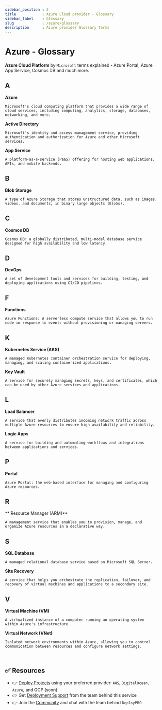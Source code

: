 ```yaml
---
sidebar_position : 2
title            : Azure Cloud provider - Glossary
sidebar_label    : Glossary
slug             : /azure/glossary
description      : Azure provider Glossary Terms
---
```


# Azure - Glossary

**Azure Cloud Platform** by `Microsoft` terms explained - Azure Portal, Azure App Service, Cosmos DB and much more.

## A 

**Azure**

    Microsoft's cloud computing platform that provides a wide range of cloud services, including computing, analytics, storage, databases, networking, and more.

**Active Directory**

    Microsoft's identity and access management service, providing authentication and authorization for Azure and other Microsoft services.

**App Service**

    A platform-as-a-service (PaaS) offering for hosting web applications, APIs, and mobile backends.

## B 

**Blob Storage**
    
    A type of Azure Storage that stores unstructured data, such as images, videos, and documents, in binary large objects (Blobs).

## C 

**Cosmos DB**
    
    Cosmos DB: a globally distributed, multi-model database service designed for high availability and low latency.

## D

**DevOps**
    
    A set of development tools and services for building, testing, and deploying applications using CI/CD pipelines.

## F 

**Functions**
    
    Azure Functions: A serverless compute service that allows you to run code in response to events without provisioning or managing servers.

## K 

**Kubernetes Service (AKS)**

    A managed Kubernetes container orchestration service for deploying, managing, and scaling containerized applications.

**Key Vault**

    A service for securely managing secrets, keys, and certificates, which can be used by other Azure services and applications.

## L 

**Load Balancer**

    A service that evenly distributes incoming network traffic across multiple Azure resources to ensure high availability and reliability.

**Logic Apps**

    A service for building and automating workflows and integrations between applications and services.

## P 

**Portal**

    Azure Portal: the web-based interface for managing and configuring Azure resources.

## R 

** Resource Manager (ARM)**

    A management service that enables you to provision, manage, and organize Azure resources in a declarative way.

## S 

**SQL Database**

    A managed relational database service based on Microsoft SQL Server.

**Site Recovery**

    A service that helps you orchestrate the replication, failover, and recovery of virtual machines and applications to a secondary site.

## V 

**Virtual Machine (VM)**
 
    A virtualized instance of a computer running an operating system within Azure's infrastructure.

**Virtual Network (VNet)**

    Isolated network environments within Azure, allowing you to control communication between resources and configure network settings.

<br />

## ✅ Resources

- 👉 [Deploy Projects](https://deploypro.dev/) using your preferred provider: `AWS`, `DigitalOcean`, `Azure`, and GCP (soon)
- 👉 Get [Deployment Support](https://deploypro.dev/support/) from the team behind this service
- 👉 Join the [Community](https://discord.gg/qQhjQZhnur) and chat with the team behind `DeployPRO`